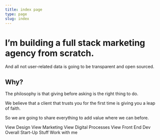 ```yaml
---
title: index page
type: page
slug: index
---
```



<HeroSection height={90}>

# I’m building a full stack marketing agency from scratch.
<span className="subtitle">
    And all not user-related data is going to be transparent and open sourced.
</span>

</HeroSection>

## Why?

<span className="subtitle">

The philosophy is that giving before asking is the right thing to do.

We believe that a client that trusts you for the first time is giving you a leap of faith.

So we are going to share everything to add value where we can before.

</span>

<Link to='/stories' className='button button-primary'>View Design</Link>
<Link to='/stories' className='button button-primary'>View Marketing</Link>
<Link to='/stories' className='button button-primary'>View Digital Processes</Link>
<Link to='/stories' className='button button-primary'>View Front End Dev</Link>
<Link to='/stories' className='button button-primary'>Overall Start-Up Stuff</Link>
<Link to='/hire-yumm' className='button button-colored'>Work with me</Link>

